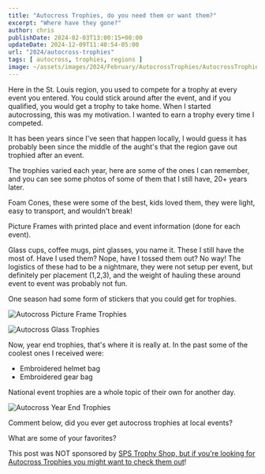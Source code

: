 ```yaml
---
title: "Autocross Trophies, do you need them or want them?"
excerpt: "Where have they gone?"
author: chris
publishDate: 2024-02-03T13:00:15+00:00
updateDate: 2024-12-09T11:40:54-05:00
url: "2024/autocross-trophies"
tags: [ autocross, trophies, regions ]
image: ~/assets/images/2024/February/AutocrossTrophies/AutocrossTrophies-1.jpg
---
```


Here in the St. Louis region, you used to compete for a trophy at every event you entered. You could stick around after the event, and if you qualified, you would get a trophy to take home. When I started autocrossing, this was my motivation. I wanted to earn a trophy every time I competed.

It has been years since I've seen that happen locally, I would guess it has probably been since the middle of the aught's that the region gave out trophied after an event. 

The trophies varied each year, here are some of the ones I can remember, and you can see some photos of some of them that I still have, 20+ years later.

Foam Cones, these were some of the best, kids loved them, they were light, easy to transport, and wouldn't break! 

Picture Frames with printed place and event information (done for each event).

Glass cups, coffee mugs, pint glasses, you name it. These I still have the most of. Have I used them? Nope, have I tossed them out? No way! The logistics of these had to be a nightmare, they were not setup per event, but definitely per placement (1,2,3), and the weight of hauling these around event to event was probably not fun.

One season had some form of stickers that you could get for trophies.

<Image 
  src={image1}
  alt="Autocross Picture Frame Trophies" 
  title="Autocross Picture Frame Trophies" 
  width={1024} 
  height={768} 
  layout="responsive" 
    format="webp"
/>

<Image 
  src={image2}
  alt="Autocross Glass Trophies " 
  title="Autocross Glass Trophies " 
  width={1024} 
  height={768} 
  layout="responsive" 
    format="webp"
/>



Now, year end trophies, that's where it is really at. In the past some of the coolest ones I received were:
- Embroidered helmet bag
- Embroidered gear bag

National event trophies are a whole topic of their own for another day.

<Image 
  src={image3}
  alt="Autocross Year End Trophies" 
  title="Autocross Year End Trophies" 
  width={1024} 
  height={768} 
  layout="responsive" 
    format="webp"
/>

Comment below, did you ever get autocross trophies at local events?

What are some of your favorites?

This post was NOT sponsored by [SPS Trophy Shop, but if you're looking for Autocross Trophies you might want to check them out](https://soloperformance.com/collections/sps-trophy-shop)!


